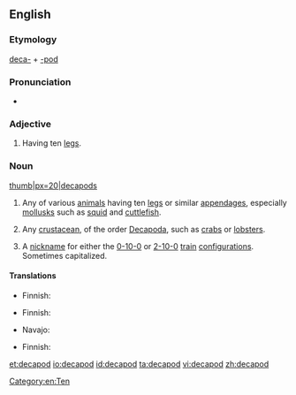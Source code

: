 {{also|Decapod}}
==English==

===Etymology===
[[deca-]] + [[-pod]]

===Pronunciation===
* {{a|UK}} {{IPA|/ˈdɛkəpɒd/}}

===Adjective===
{{en-adj|-}}

# {{zoology}} Having ten [[leg]]s.

===Noun===
[[File:Cancerb.jpg|thumb|px=20|decapods]]
{{en-noun}}

# {{zoology}} Any of various [[animal]]s having ten [[leg]]s or similar [[appendage]]s, especially [[mollusk]]s such as [[squid]] and [[cuttlefish]].
# {{zoology}} Any [[crustacean]], of the order [[Decapoda]], such as [[crab]]s or [[lobster]]s.
# {{rail transport}} A [[nickname]] for either the [[0-10-0]] or [[2-10-0]] [[train]] [[configuration]]s. Sometimes capitalized.

====Translations====
{{trans-top|mollusc}}
* Finnish: {{t-|fi|kymmenlonkeroinen}}
{{trans-mid}}
{{trans-bottom}}

{{trans-top|crustacean}}
* Finnish: {{t-|fi|kymmenjalkaiinen}}
{{trans-mid}}
* Navajo: {{tø|nv|chʼosh bijáád neeznánígíí}}
{{trans-bottom}}

{{trans-top|vehicle}}
* Finnish: {{t-|fi|kymmenpyöräinen}}
{{trans-mid}}
{{trans-bottom}}

[[Category:en:Ten]]

[[et:decapod]]
[[io:decapod]]
[[id:decapod]]
[[ta:decapod]]
[[vi:decapod]]
[[zh:decapod]]